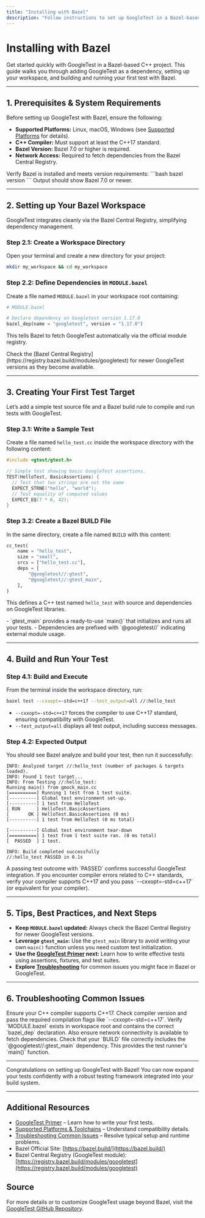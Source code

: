```yaml
---
title: "Installing with Bazel"
description: "Follow instructions to set up GoogleTest in a Bazel-based workflow. This guide makes it easy to add GoogleTest as a dependency and use it in your Bazel projects."
---
```


# Installing with Bazel

Get started quickly with GoogleTest in a Bazel-based C++ project. This guide walks you through adding GoogleTest as a dependency, setting up your workspace, and building and running your first test with Bazel.

---

## 1. Prerequisites & System Requirements

Before setting up GoogleTest with Bazel, ensure the following:

- **Supported Platforms:** Linux, macOS, Windows (see [Supported Platforms](../overview/integration-and-ecosystem/supported-platforms) for details).
- **C++ Compiler:** Must support at least the C++17 standard.
- **Bazel Version:** Bazel 7.0 or higher is required.
- **Network Access:** Required to fetch dependencies from the Bazel Central Registry.


<Check>
Verify Bazel is installed and meets version requirements:
```bash
bazel version
```
Output should show Bazel 7.0 or newer.
</Check>

---

## 2. Setting up Your Bazel Workspace

GoogleTest integrates cleanly via the Bazel Central Registry, simplifying dependency management.

### Step 2.1: Create a Workspace Directory

Open your terminal and create a new directory for your project:

```bash
mkdir my_workspace && cd my_workspace
```

### Step 2.2: Define Dependencies in `MODULE.bazel`

Create a file named `MODULE.bazel` in your workspace root containing:

```python
# MODULE.bazel

# Declare dependency on Googletest version 1.17.0
bazel_dep(name = "googletest", version = "1.17.0")
```

This tells Bazel to fetch GoogleTest automatically via the official module registry.

<Tip>
Check the [Bazel Central Registry](https://registry.bazel.build/modules/googletest) for newer GoogleTest versions as they become available.
</Tip>

---

## 3. Creating Your First Test Target

Let’s add a simple test source file and a Bazel build rule to compile and run tests with GoogleTest.

### Step 3.1: Write a Sample Test

Create a file named `hello_test.cc` inside the workspace directory with the following content:

```cpp
#include <gtest/gtest.h>

// Simple test showing basic GoogleTest assertions.
TEST(HelloTest, BasicAssertions) {
  // Test that two strings are not the same
  EXPECT_STRNE("hello", "world");
  // Test equality of computed values
  EXPECT_EQ(7 * 6, 42);
}
```

### Step 3.2: Create a Bazel BUILD File

In the same directory, create a file named `BUILD` with this content:

```python
cc_test(
    name = "hello_test",
    size = "small",
    srcs = ["hello_test.cc"],
    deps = [
        "@googletest//:gtest",
        "@googletest//:gtest_main",
    ],
)
```

This defines a C++ test named `hello_test` with source and dependencies on GoogleTest libraries.

<Tip>
- `gtest_main` provides a ready-to-use `main()` that initializes and runs all your tests.
- Dependencies are prefixed with `@googletest//` indicating external module usage.
</Tip>

---

## 4. Build and Run Your Test

### Step 4.1: Build and Execute

From the terminal inside the workspace directory, run:

```bash
bazel test --cxxopt=-std=c++17 --test_output=all //:hello_test
```

- `--cxxopt=-std=c++17` forces the compiler to use C++17 standard, ensuring compatibility with GoogleTest.
- `--test_output=all` displays all test output, including success messages.

### Step 4.2: Expected Output

You should see Bazel analyze and build your test, then run it successfully:

```
INFO: Analyzed target //:hello_test (number of packages & targets loaded).
INFO: Found 1 test target...
INFO: From Testing //:hello_test:
Running main() from gmock_main.cc
[==========] Running 1 test from 1 test suite.
[----------] Global test environment set-up.
[----------] 1 test from HelloTest
[ RUN      ] HelloTest.BasicAssertions
[       OK ] HelloTest.BasicAssertions (0 ms)
[----------] 1 test from HelloTest (0 ms total)

[----------] Global test environment tear-down
[==========] 1 test from 1 test suite ran. (0 ms total)
[  PASSED  ] 1 test.

INFO: Build completed successfully
//:hello_test PASSED in 0.1s
```

<Check>
A passing test outcome with `PASSED` confirms successful GoogleTest integration.
</Check>

<Warning>
If you encounter compiler errors related to C++ standards, verify your compiler supports C++17 and you pass `--cxxopt=-std=c++17` (or equivalent for your compiler).
</Warning>

---

## 5. Tips, Best Practices, and Next Steps

- **Keep `MODULE.bazel` updated:** Always check the Bazel Central Registry for newer GoogleTest versions.
- **Leverage `gtest_main`:** Use the `gtest_main` library to avoid writing your own `main()` function unless you need custom test initialization.
- **Use the [GoogleTest Primer](../getting-started/first-test-and-validation/quickstart-primer) next:** Learn how to write effective tests using assertions, fixtures, and test suites.
- **Explore [Troubleshooting](../getting-started/first-test-and-validation/troubleshooting)** for common issues you might face in Bazel or GoogleTest.

---

## 6. Troubleshooting Common Issues

<AccordionGroup title="Common Installation Issues">
<Accordion title="Build fails due to missing C++17 support">
Ensure your C++ compiler supports C++17. Check compiler version and pass the required compilation flags like `--cxxopt=-std=c++17`.
</Accordion>
<Accordion title="Bazel cannot find Googletest module">
Verify `MODULE.bazel` exists in workspace root and contains the correct `bazel_dep` declaration. Also ensure network connectivity is available to fetch dependencies.
</Accordion>
<Accordion title="Test shows linking errors with `gtest_main`">
Check that your `BUILD` file correctly includes the `@googletest//:gtest_main` dependency. This provides the test runner's `main()` function.
</Accordion>
</AccordionGroup>

---

Congratulations on setting up GoogleTest with Bazel! You can now expand your tests confidently with a robust testing framework integrated into your build system.

---

## Additional Resources

- [GoogleTest Primer](../getting-started/first-test-and-validation/quickstart-primer) – Learn how to write your first tests.
- [Supported Platforms & Toolchains](../overview/integration-and-ecosystem/supported-platforms) – Understand compatibility details.
- [Troubleshooting Common Issues](../getting-started/first-test-and-validation/troubleshooting) – Resolve typical setup and runtime problems.
- Bazel Official Site: [https://bazel.build/](https://bazel.build/)
- Bazel Central Registry (GoogleTest module): [https://registry.bazel.build/modules/googletest](https://registry.bazel.build/modules/googletest)

## Source

For more details or to customize GoogleTest usage beyond Bazel, visit the [GoogleTest GitHub Repository](https://github.com/google/googletest).
